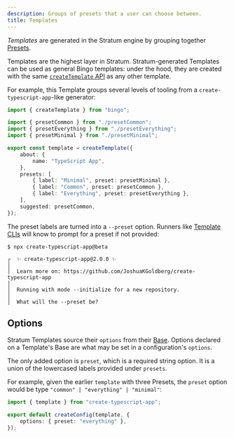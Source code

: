 ```yaml
---
description: Groups of presets that a user can choose between.
title: Templates
---
```


_Templates_ are generated in the Stratum engine by grouping together [Presets](/engines/stratum/concepts/presets).

Templates are the highest layer in Stratum.
Stratum-generated Templates can be used as general Bingo templates: under the hood, they are created with the same [`createTemplate` API](/build/apis/create-template) as any other template.

For example, this Template groups several levels of tooling from a `create-typescript-app`-like generator:

```ts
import { createTemplate } from "bingo";

import { presetCommon } from "./presetCommon";
import { presetEverything } from "./presetEverything";
import { presetMinimal } from "./presetMinimal";

export const template = createTemplate({
	about: {
		name: "TypeScript App",
	},
	presets: [
		{ label: "Minimal", preset: presetMinimal },
		{ label: "Common", preset: presetCommon },
		{ label: "Everything", preset: presetEverything },
	],
	suggested: presetCommon,
});
```

The preset labels are turned into a `--preset` option.
Runners like [Template CLIs](/cli) will know to prompt for a preset if not provided:

```plaintext
$ npx create-typescript-app@beta

┌  ✨ create-typescript-app@2.0.0 ✨
│
│  Learn more on: https://github.com/JoshuaKGoldberg/create-typescript-app
│
│  Running with mode --initialize for a new repository.
│
│  What will the --preset be?
```

## Options

Stratum Templates source their `options` from their [Base](/engines/stratum/concepts/bases).
Options declared on a Template's Base are what may be set in a configuration's `options`.

The only added option is `preset`, which is a required string option.
It is a union of the lowercased labels provided under `presets`.

For example, given the earlier `template` with three Presets, the `preset` option would be type `"common" | "everything" | "minimal"`:

```ts title="create-example.config.js"
import { template } from "create-typescript-app";

export default createConfig(template, {
	options: { preset: "everything" },
});
```

